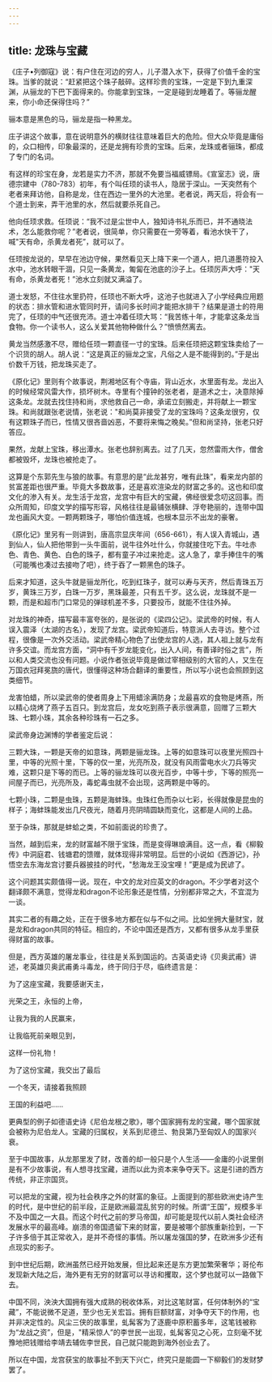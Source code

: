 ```yaml
---
---
---
```

title: 龙珠与宝藏
---




《庄子•列御寇》说：有户住在河边的穷人，儿子潜入水下，获得了价值千金的宝珠。当爹的就说：“赶紧把这个珠子敲碎。这样珍贵的宝珠，一定是下到九重深渊，从骊龙的下巴下面得来的。你能拿到宝珠，一定是碰到龙睡着了。等骊龙醒来，你小命还保得住吗？”

骊本意是黑色的马，骊龙是指一种黑龙。

庄子讲这个故事，意在说明意外的横财往往意味着巨大的危险。但大众毕竟是庸俗的，众口相传，印象最深的，还是龙拥有珍贵的宝珠。后来，龙珠或者骊珠，都成了专门的名词。

有这样的珍宝在身，龙若是实力不济，那就不免要当福威镖局。《宣室志》说，唐德宗建中（780-783）初年，有个叫任顼的读书人，隐居于深山。一天突然有个老者来拜访他，自称是龙，住在西边一里外的大池里。老者说，两天后，将会有一个道士到来，弄干池里的水，然后就要杀死自己。

他向任顼求救。任顼说：“我不过是尘世中人，独知诗书礼乐而已，并不通晓法术，怎么能救你呢？”老者说，很简单，你只需要在一旁等着，看池水快干了，喊"天有命，杀黄龙者死”，就可以了。

任顼按龙说的，早早在池边守候，果然看见天上降下来一个道人，把几道墨符投入水中，池水转眼干涸，只见一条黄龙，匍匐在池底的沙子上。任顼厉声大呼："天有命，杀黄龙者死！”池水立刻就又满溢了。

道士发怒，不住往水里扔符，任顼也不断大呼，这池子也就进入了小学经典应用题的状态：排水管和进水管同时开，请问多长时间才能把水排干？结果是道士的符用完了，任顼的中气还很充沛。道士冲着任顼大骂：“我苦练十年，才能拿这条龙当食物。你一个读书人，这么关爱其他物种做什么？”愤愤然离去。

黄龙当然感激不尽，赠给任顼一颗直径一寸的宝珠。后来任顼把这颗宝珠卖给了一个识货的胡人。胡人说：“这是真正的骊龙之宝，凡俗之人是不能得到的。”于是出价数千万钱，把龙珠买走了。

《原化记》里则有个故事说，荆湘地区有个寺庙，背山近水，水里面有龙。龙出入的时候经常风雷大作，损坏树木。寺里有个撞钟的张老者，是道术之士，决意除掉这条龙。龙就去找住持和尚，求他救自己一命，承诺立刻搬走，并将献上一颗宝珠。和尚就跟张老说情，张老说："和尚莫非接受了龙的宝珠吗？这条龙很穷，仅有这颗珠子而已，性情又很吝啬凶恶，不要将来悔之晚矣。”但和尚坚持，张老只好答应。

果然，龙献上宝珠，移出潭水。张老也辞别离去。过了几天，忽然雷雨大作，僧舍都被毁坏，龙珠也被抢走了。

这算是个东郭先生与狼的故事。有意思的是“此龙甚穷，唯有此珠”，看来龙内部的贫富差距也很严重。毕竟大多数故事，还是喜欢渲染龙的财富之多的。这也和印度文化的渗入有关。龙生活于龙宫，龙宫中有巨大的宝藏，佛经很爱念叨这回事。而众所周知，印度文学的描写形容，风格往往是最铺张横肆、浮夸艳丽的，连带中国龙也画风大变。一颗两颗珠子，哪怕价值连城，也根本显示不出龙的豪奢。

《原化记》里另有一则讲到，唐高宗显庆年间（656-661），有人误入青城山，遇到仙人，仙人把他带到一头牛面前，说牛往外吐什么，你就接住吃下去。牛吐赤色、青色、黄色、白色的珠子，都有童子冲过来抢走。这人急了，拿手捧住牛的嘴（可能嘴也凑过去接吻了吧），终于吞了一颗黑色的珠子。

后来才知道，这头牛就是骊龙所化，吃到红珠子，就可以寿与天齐，然后青珠五万岁，黄珠三万岁，白珠一万岁，黑珠最差，只有五千岁。这么说，龙珠就不是一颗，而是和超市门口常见的弹球机差不多，只要投币，就能不住往外掉。

对龙珠的神奇，描写最丰富夸张的，是张说的《梁四公记》。梁武帝的时候，有人误入震泽（太湖的古名），发现了龙宫。梁武帝知道后，特意派人去寻访。整个过程，很像是一次外交活动。梁武帝精心物色了出使龙宫的人选，其人祖上就与龙有许多交谊。而龙宫方面，“洞中有千岁龙能变化，出入人间，有善译时俗之言”，所以和人类交流也没有问题。小说作者张说毕竟是做过宰相级别的大官的人，又生在万国衣冠拜冕旒的唐代，很懂得这种场合翻译的重要性，所以写小说也会照顾到这类细节。

龙害怕蜡，所以梁武帝的使者周身上下用蜡涂满防身；龙最喜欢的食物是烤燕，所以精心烧烤了燕子五百只。到龙宫后，龙女吃到燕子表示很满意，回赠了三颗大珠、七颗小珠，其余各种珍珠有一石之多。

梁武帝身边渊博的学者鉴定后说：

三颗大珠，一颗是天帝的如意珠，两颗是骊龙珠。上等的如意珠可以夜里光照四十里，中等的光照十里，下等的仅一里，光亮所及，就没有风雨雷电水火刀兵等灾难，这颗只是下等的而已。上等的骊龙珠可以夜光百步，中等十步，下等的照亮一间屋子而已，光亮所及，毒蛇毒虫就不会出现，这两颗是中等的。

七颗小珠，二颗是虫珠，五颗是海蚌珠。虫珠红色而杂以七彩，长得就像是昆虫的样子；海蚌珠能发出几尺夜光，随着月亮阴晴圆缺而变化，这都是人间的上品。

至于杂珠，那就是蚌蛤之类，不如前面说的珍贵了。

当然，越到后来，龙的财富越不限于宝珠，而是变得琳琅满目。这一点，看《柳毅传》中洞庭君、钱塘君的馈赠，就体现得非常明显。后世的小说如《西游记》，孙悟空去东海龙宫讨要兵器披挂的时代，"愁海龙王没宝哩！”更是成为民谚了。

这个问题其实颇值得一说。现在，中文的龙对应英文的dragon。不少学者对这个翻译颇不满意，觉得龙和dragon不论形象还是性情，分别都非常之大，不宜混为一谈。

其实二者的有趣之处，正在于很多地方都在似与不似之间。比如坐拥大量财宝，就是龙和dragon共同的特征。相应的，不论中国还是西方，又都有很多从龙手里获得财富的故事。

但是，西方英雄的屠龙事业，往往是关系到国运的。古英语史诗《贝奥武甫》讲述，老英雄贝奥武甫勇斗毒龙，终于同归于尽，临终遗言是：

为了这座宝藏，我要感谢天主，

光荣之王，永恒的上帝，

让我为我的人民赢来，

让我临死前亲眼见到，

这样一份礼物！

为了这份宝藏，我交出了最后

一个冬天，请接着我照顾

王国的利益吧……

更典型的例子如德语史诗《尼伯龙根之歌》，哪个国家拥有龙的宝藏，哪个国家就会被称为尼伯龙人。宝藏的归属权，关系到尼德兰、勃艮第乃至匈奴人的国家兴衰。

至于中国故事，从龙那里发了财，改善的却一般只是个人生活——金庸的小说里倒是有不少故事说，有人想寻找宝藏，进而以此为资本来争夺天下。这是引进的西方传统，非正宗国货。

可以把龙的宝藏，视为社会秩序之外的财富的象征。上面提到的那些欧洲史诗产生的时代，是中世纪的前半段，正是欧洲最混乱贫穷的时候。所谓“王国”，规模多半不及中国之一大县。而这个时代之前的罗马帝国，却可能是现代以前人类社会经济发展水平的最高峰。崩溃的帝国遗留下来的财富，要是被哪个部族重新捡到，一下子许多倍于其正常收入，是并不奇怪的事情。所以屠龙强国的梦，在欧洲多少还有点现实的影子。

到中世纪后期，欧洲虽然已经开始发展，但比起来还是东方更加繁荣奢华；哥伦布发现新大陆之后，海外更有无穷的财富可以寻访和攫取，这个梦也就可以一路做下去。

中国不同，泱泱大国拥有强大成熟的税收体系，对比这笔财富，任何体制外的“宝藏”，不能说微不足道，至少也无关宏旨。拥有巨额财富，对争夺天下的作用，也并非决定性的。风尘三侠的故事里，虬髯客为了逐鹿中原积蓄多年，这笔钱被称为“龙战之资”，但是，"精采惊人”的李世民一出现，虬髯客见之心死，立刻毫不犹豫地把钱赠给李靖去辅佐李世民，自己就只能跑到海外创业去了。

所以在中国，龙宫获宝的故事扯不到天下兴亡，终究只是能圆一下柳毅们的发财梦罢了。